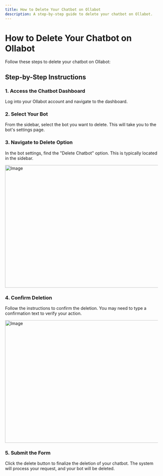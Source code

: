 ```yaml
---
title: How to Delete Your Chatbot on Ollabot
description: A step-by-step guide to delete your chatbot on Ollabot.
---
```


# How to Delete Your Chatbot on Ollabot

Follow these steps to delete your chatbot on Ollabot:

## Step-by-Step Instructions

### 1. Access the Chatbot Dashboard

Log into your Ollabot account and navigate to the dashboard.

### 2. Select Your Bot

From the sidebar, select the bot you want to delete. This will take you to the bot's settings page.

### 3. Navigate to Delete Option

In the bot settings, find the "Delete Chatbot" option. This is typically located in the sidebar.

<Image src="/images/bot-dashboard/delete.png" 
  width="718" 
  height="404" 
  alt="Image" 
/>

### 4. Confirm Deletion

Follow the instructions to confirm the deletion. You may need to type a confirmation text to verify your action. 

<Image src="/images/bot-dashboard/delete-confirm.png" 
  width="718" 
  height="404" 
  alt="Image" 
/>

### 5. Submit the Form

Click the delete button to finalize the deletion of your chatbot. The system will process your request, and your bot will be deleted.

